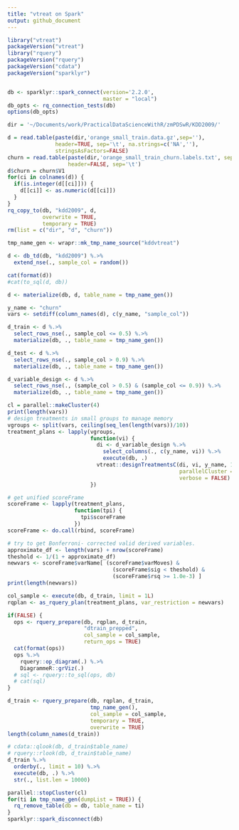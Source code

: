 ```yaml
---
title: "vtreat on Spark"
output: github_document
---
```


```r
library("vtreat")
packageVersion("vtreat")
library("rquery")
packageVersion("rquery")
packageVersion("cdata")
packageVersion("sparklyr")


db <- sparklyr::spark_connect(version='2.2.0', 
                              master = "local")
db_opts <- rq_connection_tests(db)
options(db_opts)
```

```r
dir = '~/Documents/work/PracticalDataScienceWithR/zmPDSwR/KDD2009/' 

d = read.table(paste(dir,'orange_small_train.data.gz',sep=''),
               header=TRUE, sep='\t', na.strings=c('NA',''), 
               stringsAsFactors=FALSE)
churn = read.table(paste(dir,'orange_small_train_churn.labels.txt', sep=''),
                   header=FALSE, sep='\t')
d$churn = churn$V1
for(ci in colnames(d)) {
  if(is.integer(d[[ci]])) {
    d[[ci]] <- as.numeric(d[[ci]])
  }
}
rq_copy_to(db, "kdd2009", d,
           overwrite = TRUE,
           temporary = TRUE)
rm(list = c("dir", "d", "churn"))
```

```r
tmp_name_gen <- wrapr::mk_tmp_name_source("kddvtreat")

d <- db_td(db, "kdd2009") %.>%
  extend_nse(., sample_col = random())

cat(format(d))
#cat(to_sql(d, db))

d <- materialize(db, d, table_name = tmp_name_gen())

y_name <- "churn"
vars <- setdiff(column_names(d), c(y_name, "sample_col"))

d_train <- d %.>%
  select_rows_nse(., sample_col <= 0.5) %.>%
  materialize(db, ., table_name = tmp_name_gen())

d_test <- d %.>%
  select_rows_nse(., sample_col > 0.9) %.>%
  materialize(db, ., table_name = tmp_name_gen())

d_variable_design <- d %.>%
  select_rows_nse(., (sample_col > 0.5) & (sample_col <= 0.9)) %.>%
  materialize(db, ., table_name = tmp_name_gen())
```

```r
cl = parallel::makeCluster(4)
print(length(vars))
# design treatments in small groups to manage memory
vgroups <- split(vars, ceiling(seq_len(length(vars))/10))
treatment_plans <- lapply(vgroups,
                          function(vi) {
                            di <- d_variable_design %.>%
                              select_columns(., c(y_name, vi)) %.>%
                              execute(db, .)
                            vtreat::designTreatmentsC(di, vi, y_name, 1, 
                                                      parallelCluster = cl,
                                                      verbose = FALSE)
                          })

# get unified scoreFrame
scoreFrame <- lapply(treatment_plans,
                     function(tpi) {
                       tpi$scoreFrame
                     })
scoreFrame <- do.call(rbind, scoreFrame)

# try to get Bonferroni- corrected valid derived variables.
approximate_df <- length(vars) + nrow(scoreFrame)
theshold <- 1/(1 + approximate_df)
newvars <- scoreFrame$varName[ (scoreFrame$varMoves) &
                                 (scoreFrame$sig < theshold) & 
                                 (scoreFrame$rsq >= 1.0e-3) ]
print(length(newvars))
```


```r
col_sample <- execute(db, d_train, limit = 1L)
rqplan <- as_rquery_plan(treatment_plans, var_restriction = newvars)

if(FALSE) {
  ops <- rquery_prepare(db, rqplan, d_train, 
                        "dtrain_prepped", 
                        col_sample = col_sample,
                        return_ops = TRUE)
  cat(format(ops))
  ops %.>%
    rquery::op_diagram(.) %.>%
    DiagrammeR::grViz(.)
  # sql <- rquery::to_sql(ops, db)
  # cat(sql)
}

d_train <- rquery_prepare(db, rqplan, d_train, 
                          tmp_name_gen(), 
                          col_sample = col_sample,
                          temporary = TRUE, 
                          overwrite = TRUE)
length(column_names(d_train))

# cdata::qlook(db, d_train$table_name)
# rquery::rlook(db, d_train$table_name)
d_train %.>% 
  orderby(., limit = 10) %.>% 
  execute(db, .) %.>% 
  str(., list.len = 10000)
```




```r
parallel::stopCluster(cl)
for(ti in tmp_name_gen(dumpList = TRUE)) {
  rq_remove_table(db = db, table_name = ti)
}
sparklyr::spark_disconnect(db)
```

